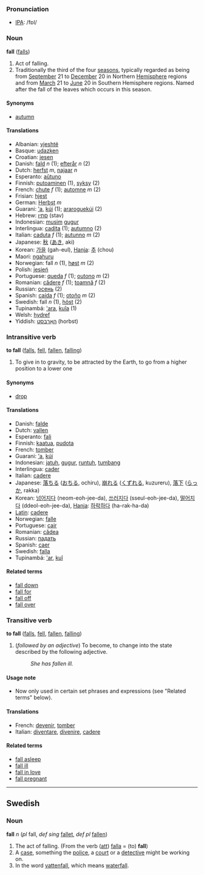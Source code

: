 === Pronunciation ===
*[[w:IPA|IPA]]: /fɒl/

===Noun===
'''fall''' ([[falls]])

# Act of falling.
# Traditionally the third of the four [[season]]s, typically regarded as being from [[September]] 21 to [[December]] 20 in Northern [[Hemisphere]] regions and from [[March]] 21 to [[June]] 20 in Southern Hemisphere regions. Named after the fall of the leaves which occurs in this season.

====Synonyms====
*[[autumn]]

====Translations====
*Albanian: [[vjeshtë]]
*Basque: [[udazken]]
*Croatian: [[jesen]]
*Danish: [[fald]] ''n'' (1); [[efterår]] ''n'' (2)
*Dutch: [[herfst]] ''m'', [[najaar]] ''n''
*Esperanto: [[aŭtuno]]
*Finnish: [[putoaminen]] (1), [[syksy]] (2)
*French: [[chute]] ''f'' (1); [[automne]] ''m'' (2)
*Frisian: [[hjest]]
*German: [[Herbst]] ''m''
*Guarani: [['a]], [[kúi]] (1); [[araroguekúi]] (2)
*Hebrew: [[סתיו]] (stav)
*Indonesian: [[musim]] [[gugur]]
*Interlingua: [[cadita]] (1); [[autumno]] (2)
*Italian: [[caduta]] ''f'' (1); [[autunno]] ''m'' (2)
*Japanese: [[秋]] ([[あき]], aki)
*Korean: [[가을]] (gah-eul), [[Hanja]]: [[추]] (chou)
*Maori: [[ngahuru]]
*Norwegian: fall ''n'' (1), [[høst]] ''m'' (2)
*Polish: [[jesień]]
*Portuguese: [[queda]] ''f'' (1); [[outono]] ''m'' (2)
*Romanian: [[cădere]] ''f'' (1); [[toamnă]] ''f'' (2)
*Russian: [[осень]] (2)
*Spanish: [[caída]] ''f'' (1); [[otoño]] ''m'' (2)
*Swedish: fall ''n'' (1), [[höst]] (2)
*Tupinambá: [['ara]], [[kuîa]] (1)
*Welsh: [[hydref]]
*Yiddish: [[האַרבּסט]] (horbst)

===Intransitive verb===
'''to fall''' ([[falls]], [[fell]], [[fallen]], [[falling]])

#To give in to gravity, to be attracted by the Earth, to go from a higher position to a lower one

==== Synonyms ====
*[[drop]]

====Translations====
*Danish: [[falde]]
*Dutch: [[vallen]]
*Esperanto: [[fali]]
*Finnish: [[kaatua]], [[pudota]]
*French: [[tomber]]
*Guarani: [['a]], [[kúi]]
*Indonesian: [[jatuh]], [[gugur]], [[runtuh]], [[tumbang]]
*Interlingua: [[cader]]
*Italian: [[cadere]]
*Japanese: [[落ちる]] ([[おちる]], ochiru), [[崩れる]] ([[くずれる]], kuzureru), [[落下]] ([[らっか]], rakka)
*Korean: [[넘어지다]] (neom-eoh-jee-da), [[쓰러지다]] (sseul-eoh-jee-da), [[떨어지다]] (ddeol-eoh-jee-da), [[Hanja]]: [[하락하다]] (ha-rak-ha-da)
*[[Latin]]: [[cadere]]
*Norwegian: [[falle]]
*Portuguese: [[cair]]
*Romanian: [[cădea]]
*Russian: [[падать]]
*Spanish: [[caer]]
*Swedish: [[falla]]
*Tupinambá: [['ar]], [[kuî]]

==== Related terms ====
*[[fall down]]
*[[fall for]]
*[[fall off]]
*[[fall over]]

===Transitive verb===
'''to fall''' ([[falls]], [[fell]], [[fallen]], [[falling]])

#(''followed by an adjective'') To become, to change into the state described by the following adjective.
#:''She has fallen ill.''

====Usage note====
*Now only used in certain set phrases and expressions (see "Related terms" below).

====Translations====
*French: [[devenir]], [[tomber]]
*Italian: [[diventare]], [[divenire]], [[cadere]]

====Related terms====
*[[fall asleep]]
*[[fall ill]]
*[[fall in love]]
*[[fall pregnant]]

----
==Swedish==
===Noun===
'''fall''' ''n'' (''pl'' fall, ''def sing'' [[fallet]], ''def pl'' [[fallen]])

# The act of falling. (From the verb ([[att]]) [[falla]] = (to) '''fall''')
# A [[case]], something the [[police]], a [[court]] or a [[detective]] might be working on.
# In the word [[vattenfall]], which means [[waterfall]].